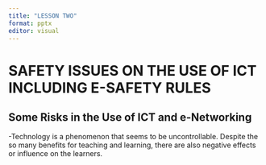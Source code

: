 ```yaml
---
title: "LESSON TWO"
format: pptx
editor: visual
---
```

# SAFETY ISSUES ON THE USE OF ICT INCLUDING E-SAFETY RULES

## Some Risks in the Use of ICT and e-Networking

-Technology is a phenomenon that seems to be uncontrollable. Despite the so many benefits for teaching and learning, there 
are also negative effects or influence on the learners. 


